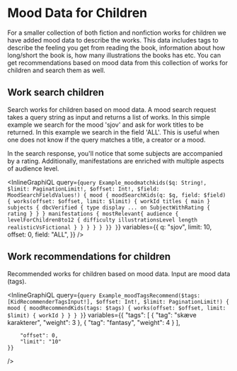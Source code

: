 # Mood Data for Children

For a smaller collection of both fiction and nonfiction works for children we have added mood data to describe the works.
This data includes tags to describe the feeling you get from reading the book, information about how long/short the book is, how many illustrations the books has etc.
You can get recommendations based on mood data from this collection of works for children and search them as well.

## Work search children

Search works for children based on mood data.
A mood search request takes a query string as input and returns a list of works.
In this simple example we search for the mood 'sjov' and ask for work titles to be returned.
In this example we search in the field 'ALL'. This is useful when one does not know if the query matches a title, a creator or a mood.

In the search response, you'll notice that some subjects are accompanied by a rating.
Additionally, manifestations are enriched with multiple aspects of audience level.

<InlineGraphiQL
  query={`query Example_moodmatchkids($q: String!, $limit: PaginationLimit!, $offset: Int!, $field: MoodSearchFieldValues!) {
	mood {
  moodSearchKids(q: $q, field: $field) {
    works(offset: $offset, limit: $limit) {
      workId
      titles {
        main
      }
	  subjects {
		dbcVerified {
		  type
		  display
		  ... on SubjectWithRating {
		    rating
		  }
		}
	  }
	  manifestations {
		mostRelevant{
		  audience {
		    levelForChildren8to12 {
		  	  difficulty
		  	  illustrationsLevel
			  length
			  realisticVsFictional
			}
		  }
		}
	  }
    }
  }}
}`}
  variables={{
    q: "sjov",
    limit: 10,
    offset: 0,
    field: "ALL",
  }}
/>

## Work recommendations for children

Recommended works for children based on mood data. Input are mood data (tags).

<InlineGraphiQL
	query={`query Example_moodTagsRecommend($tags: [KidRecommenderTagsInput!], $offset: Int!, $limit: PaginationLimit!) {
  mood {
    moodRecommendKids(tags: $tags) {
      works(offset: $offset, limit: $limit) {
        workId
      }
    }
  }
}`}
	variables={{
		"tags": [
			{
				"tag": "skæve karakterer",
				"weight": 3
			},
			{
				"tag": "fantasy",
				"weight": 4
			}
		],

    	"offset": 0,
    	"limit": "10"
    }}

/>
